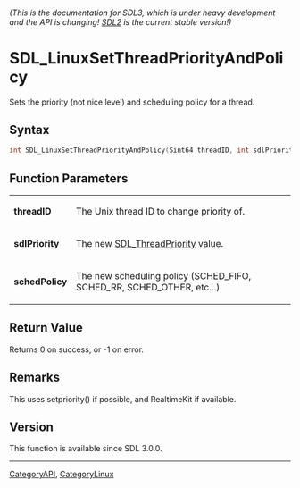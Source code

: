 ====== (This is the documentation for SDL3, which is under heavy development and the API is changing! [https://wiki.libsdl.org/ SDL2] is the current stable version!) ======
= SDL_LinuxSetThreadPriorityAndPolicy =

Sets the priority (not nice level) and scheduling policy for a thread.

== Syntax ==

<syntaxhighlight lang='c'>
int SDL_LinuxSetThreadPriorityAndPolicy(Sint64 threadID, int sdlPriority, int schedPolicy);
</syntaxhighlight>

== Function Parameters ==

{|
|'''threadID'''
|The Unix thread ID to change priority of.
|-
|'''sdlPriority'''
|The new [[SDL_ThreadPriority]] value.
|-
|'''schedPolicy'''
|The new scheduling policy (SCHED_FIFO, SCHED_RR, SCHED_OTHER, etc...)
|}

== Return Value ==

Returns 0 on success, or -1 on error.

== Remarks ==

This uses setpriority() if possible, and RealtimeKit if available.

== Version ==

This function is available since SDL 3.0.0.

----
[[CategoryAPI]], [[CategoryLinux]]


